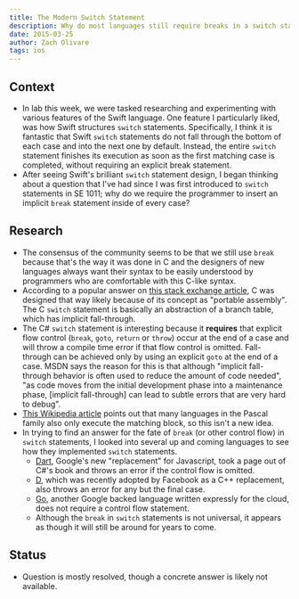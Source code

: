 ```yaml
---
title: The Modern Switch Statement
description: Why do most languages still require breaks in a switch statement? Is Swift the beginning of the end for these break statements?
date: 2015-03-25
author: Zach Olivare
tags: ios
---
```


## Context

- In lab this week, we were tasked researching and experimenting with various features of the Swift language. One feature I particularly liked, was how Swift structures `switch` statements. Specifically, I think it is fantastic that Swift `switch` statements do not fall through the bottom of each case and into the next one by default. Instead, the entire `switch` statement finishes its execution as soon as the first matching case is completed, without requiring an explicit break statement.
- After seeing Swift's brilliant `switch` statement design, I began thinking about a question that I've had since I was first introduced to `switch` statements in SE 1011; why do we require the programmer to insert an implicit `break` statement inside of every case?

## Research

- The consensus of the community seems to be that we still use `break` because that's the way it was done in C and the designers of new languages always want their syntax to be easily understood by programmers who are comfortable with this C-like syntax.
- According to a popular answer on [this stack exchange article](http://programmers.stackexchange.com/questions/162574/why-do-we-have-to-use-break-in-switch), C was designed that way likely because of its concept as "portable assembly". The C `switch` statement is basically an abstraction of a branch table, which has implicit fall-through.
- The C# `switch` statement is interesting because it **requires** that explicit flow control (`break`, `goto`, `return` or `throw`) occur at the end of a case and will throw a compile time error if that flow control is omitted. Fall-through can be achieved only by using an explicit `goto` at the end of a case. MSDN says the reason for this is that although "implicit fall-through behavior is often used to reduce the amount of code needed", "as code moves from the initial development phase into a maintenance phase, [implicit fall-through] can lead to subtle errors that are very hard to debug".
- [This Wikipedia article](http://en.wikipedia.org/wiki/Switch_statement) points out that many languages in the Pascal family also only execute the matching block, so this isn't a new idea.
- In trying to find an answer for the fate of `break` (or other control flow) in `switch` statements, I looked into several up and coming languages to see how they implemented `switch` statements.
  - [Dart](https://www.dartlang.org/dart-tips/dart-tips-ep-8.html), Google's new "replacement" for Javascript, took a page out of C#'s book and throws an error if the control flow is omitted.
  - [D](http://dlang.org/statement.html#SwitchStatement), which was recently adopted by Facebook as a C++ replacement, also throws an error for any but the final case.
  - [Go](https://golang.org/ref/spec#Switch_statements), another Google backed language written expressly for the cloud, does not require a control flow statement.
  - Although the `break` in `switch` statements is not universal, it appears as though it will still be around for years to come.

## Status

- Question is mostly resolved, though a concrete answer is likely not available.
